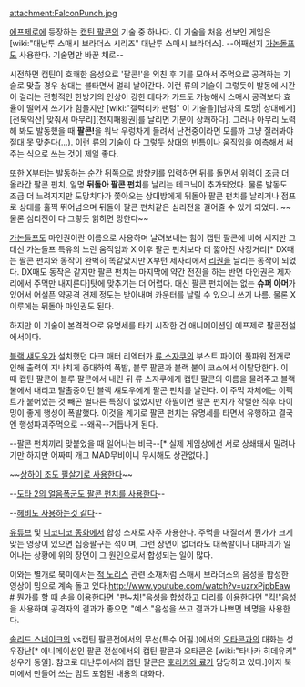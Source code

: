 attachment:FalconPunch.jpg

[[에프제로]]에 등장하는 [[캡틴 팔콘]]의 기술 중 하나다. 이 기술을 처음 선보인 게임은 [wiki:"대난투 스매시 브라더스 시리즈" 대난투 스매시 브라더스]. --어째선지 [[가논돌프]]도 사용한다. 기술명만 바꾼 채로--

시전하면 캡틴이 호쾌한 음성으로 '팔콘!'을 외친 후 기를 모아서 주먹으로 공격하는 기술로 맞출 경우 상대는 불타면서 멀리 날아간다. 이런 류의 기술이 그렇듯이 발동에 시간이 걸리는 전형적인 한방기의 인상이 강한 데다가 가드도 가능해서 스매시 공격보다 효율이 떨어져 쓰기가 힘들지만 [wiki:"갤럭티카 팬텀" 이 기술을][남자의 로망| 상대에게][전북익산| 맞춰서 마무리][천지패황권|를 날리면 기분이 상쾌하다]. 그러나 아무리 노력해 봐도 발동했을 때 '''팔콘!'''을 워낙 우렁차게 들려서 난전중이라면 모를까 그냥 질러봐야 절대 못 맞춘다(...). 이런 류의 기술이 다 그렇둣 상대의 빈틈이나 움직임을 예측해서 써주는 식으로 쓰는 것이 제일 좋다. 

또한 X부터는 발동하는 순간 뒤쪽으로 방향키를 입력하면 뒤를 돌면서 위력이 조금 더 올라간 팔콘 펀치, 일명 '''뒤돌아 팔콘 펀치'''를 날리는 테크닉이 추가되었다. 물론 발동도 조금 더 느려지지만 도망치다가 쫓아오는 상대방에게 뒤돌아 팔콘 펀치를 날리거나 점프로 상대를 훌쩍 뛰어넘으며 뒤돌아 팔콘 펀치같은 심리전을 걸어줄 수 있게 되었다. ~~물론 심리전이 다 그렇듯 읽히면 망한다~~

[[가논돌프]]도 마인권이란 이름으로 사용하며 날려보내는 힘이 캡틴 팔콘에 비해 세지만 그 대신 가논돌프 특유의 느린 움직임과 X 이후 팔콘 펀치보다 더 짧아진 사정거리[* DX때는 팔콘 펀치와 동작이 완벽히 똑같았지만 X부턴 제자리에서 [[리권]]을 날리는 동작이 되었다. DX때도 동작은 같지만 팔콘 펀치는 마지막에 약간 전진을 하는 반면 마인권은 제자리에서 주먹만 내지른다]탓에 맞추기는 더 어렵다.  대신 팔콘 펀치에는 없는 '''슈퍼 아머'''가 있어서 어설픈 약공격 견제 정도는 받아내며 카운터를 날릴 수 있으니 쓰기 나름. 물론 X 이루에는 뒤돌아 마인권도 된다. 

하지만 이 기술이 본격적으로 유명세를 타기 시작한 건 애니메이션인 에프제로 팔콘전설에서이다.

{{{#!html
<object width="480" height="360"><param name="movie" value="http://www.youtube.com/v/mA1pLNsEwwQ?version=3&amp;hl=ko_KR"></param><param name="allowFullScreen" value="true"></param><param name="allowscriptaccess" value="always"></param><embed src="http://www.youtube.com/v/mA1pLNsEwwQ?version=3&amp;hl=ko_KR" type="application/x-shockwave-flash" width="480" height="360" allowscriptaccess="always" allowfullscreen="true"></embed></object>
}}}
[[블랙 섀도우]]가 설치했던 다크 매터 리엑터가 [[류 스자쿠]]의 부스트 파이어 풀파워 전개로 인해 출력이 지나치게 증대하여 폭발, 블루 팔콘과 블랙 불이 코스에서 이탈당한다. 이 때 캡틴 팔콘이 블루 팔콘에서 내린 뒤 류 스자쿠에게 캡틴 팔콘의 이름을 물려주고 블랙 불에서 내리고 탈출중이던 블랙 섀도우에게 팔콘 펀치를 날린다. 이 주먹 자체에는 이팩트가 붙어있는 것 빼곤 별다른 특징이 없었지만 하필이면 팔콘 펀치가 작렬한 직후 타이밍이 좋게 행성이 폭발했다. 이것을 계기로 팔콘 펀치는 유명세를 타면서 유행하고 결국엔 행성파괴주먹으로 --왜곡--거듭나게 된다.

{{{#!html
<embed src='http://flvs.daum.net/flvPlayer.swf?vid=TpJeBm5vSDc$' width='502px' height='399px' allowScriptAccess='always' type='application/x-shockwave-flash' allowFullScreen='true' bgcolor='#000000' >
}}}
--팔콘 펀치끼리 맞붙었을 때 일어나는 비극--[* 실제 게임상에선 서로 상쇄돼서 밀려나기만 하지만 어짜피 개그 MAD무비이니 무시해도 상관없다.]

~~[http://www.youtube.com/watch?v=uILtx8Lq1Yw 상하이 조도 필살기로 사용한다]~~

--[http://www.youtube.com/watch?v=_ykbVt1ZaJM 도타 2의 얼음폭군도 팔콘 펀치를 사용한다]--

--[http://www.youtube.com/watch?v=bkP_sJty7EY 헤비도 사용하는것 같다]--

[[유튜브]] 및 [[니코니코 동화]]에서 합성 소재로 자주 사용한다. 주먹을 내질러서 뭔가가 크게 맞는 영상이 있으면 십중팔구는 섞이며, 그런 장면이 없더라도 대폭발이나 대파괴가 일어나는 상황에 위의 장면이 그 원인으로서 합성되는 일이 많다.

이와는 별개로 북미에서는 [[척 노리스]] 관련 소재처럼 스매시 브라더스의 음성을 합성한 영상이 밈으로 계속 돌고 있다.[[http://www.youtube.com/watch?v=uzrxPjpbEaw #]] 뭔가를 할 때 손을 이용한다면 "펀~치!"음성을 합성하고 다리를 이용한다면 "킥!"음성을 사용하며 공격자의 결과가 좋으면 "예스."음성을 쓰고 결과가 나쁘면 비명을 사용한다.

[[솔리드 스네이크]]의 vs캡틴 팔콘전에서의 무선(특수 어필.)에서의 [[오타콘]]과의 대화는 성우장난[* 애니메이션인 팔콘 전설에서의 캡틴 팔콘과 오타콘은 [wiki:"타나카 히데유키" 성우가 동일]. 참고로 대난투에서의 캡틴 팔콘은 [[호리카와 료]]가 담당하고 있다.]이자 북미에서 만들어 쓰는 밈도 포함된 내용의 대화다.
